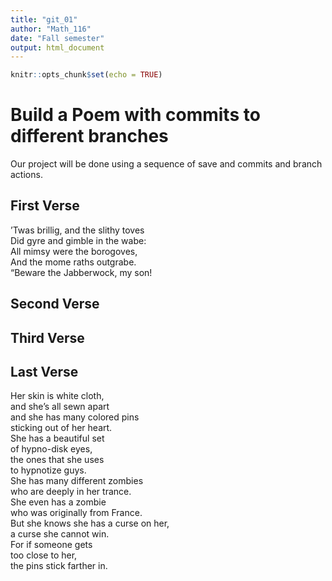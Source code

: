 ```yaml
---
title: "git_01"
author: "Math_116"
date: "Fall semester"
output: html_document
---
```


```r
knitr::opts_chunk$set(echo = TRUE)
```
# Build a Poem with commits to different branches
Our project will be done using a sequence of save and commits and branch actions.
<!-- Do not modify or change any text in "!--" bracketed areas such as this --- these are instructions to
you, if you change any of this the git program will notice it and compromise your git merging strategy !-->

## First Verse 
<!--Put the first five lines of a poem by Lewis Carrol in this section!-->
’Twas brillig, and the slithy toves  
Did gyre and gimble in the wabe:  
All mimsy were the borogoves,  
And the mome raths outgrabe.  
“Beware the Jabberwock, my son!   

## Second Verse
<!--Put the first five lines of a poem by Robert Frost here!-->

## Third Verse
<!--Put the first two verses of The Walrus and the Carpenter here!-->

## Last Verse
<!--Put a short poem of your choice 8-20 lines,here!-->
Her skin is white cloth,  
and she’s all sewn apart  
and she has many colored pins  
sticking out of her heart.  
She has a beautiful set  
of hypno-disk eyes,  
the ones that she uses  
to hypnotize guys.  
She has many different zombies  
who are deeply in her trance.  
She even has a zombie  
who was originally from France.  
But she knows she has a curse on her,  
a curse she cannot win.  
For if someone gets  
too close to her,  
the pins stick farther in.  
